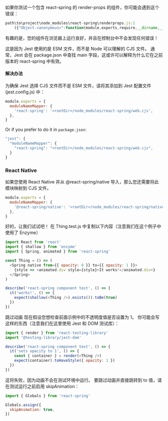 如果你测试一个包含 react-spring 的 render-props 的组件，你可能会遇到这个错误：

```JavaScript
path\to\project\node_modules\react-spring\renderprops.js:1
    ({"Object.<anonymous>":function(module,exports,require,__dirname,__filename,global,jest){import _objectWithoutPropertiesLoose from '@babel/runtime/helpers/esm/objectWithoutPropertiesLoose';
```


有趣的是，您的组件在浏览器上运行良好，并且在控制台中不会发现任何错误！

这是因为 Jest 使用的是 ESM 文件，而不是 Node 可以理解的 CJS 文件。 通常，Jest 会在 package.json 中查找 main 字段，这或许可以解释为什么它在之前版本的 react-spring 中有效。

#### 解决办法

为确保 Jest 选择 CJS 文件而不是 ESM 文件，请将其添加到 Jest 配置文件 (jest.config.js) 中：

```JavaScript
module.exports = {
  moduleNameMapper: {
    'react-spring': '<rootDir>/node_modules/react-spring/web.cjs',
  },
}
```


Or if you prefer to do it in `package.json`:

```JavaScript
"jest": {
  "moduleNameMapper": {
    "react-spring": "<rootDir>/node_modules/react-spring/web.cjs",
  }
}
```


### React Native

如果您使用 React Native 并从 @react-spring/native 导入，那么您还需要将此模块映射到 CJS 文件。

```JavaScript
module.exports = {
  moduleNameMapper: {
    '@react-spring/native': '<rootDir>/node_modules/react-spring/native.cjs',
  },
}
```


好的，让我们试试吧！
在 Thing.test.js 中复制以下内容（注意我们在这个例子中使用了 Enzyme）

```JavaScript
import React from 'react'
import { shallow } from 'enzyme'
import { Spring, animated } from 'react-spring'

const Thing = () => (
  <Spring native from={{ opacity: 0 }} to={{ opacity: 1 }}>
    {style => <animated.div style={style}>It works!</animated.div>}
  </Spring>
)

describe('react-spring component test', () => {
  it('works!', () => {
    expect(shallow(<Thing />).exists()).toBe(true)
  })
})
```


跳过动画
现在假设您想检查前面示例中的不透明度值是否设置为 1。 你可能会写这样的东西（注意我们在这里使用 Jest 和 DOM 测试库）：

```JavaScript
import { render } from 'react-testing-library'
import '@testing-library/jest-dom'

describe('react-spring component test', () => {
  it('sets opacity to 1', () => {
    const { container } = render(<Thing />)
    expect(container).toHaveStyle({ opacity: 1 })
  })
})
```


这将失败，因为动画不会在测试环境中运行。 要跳过动画并直接跳转到 to 值，请在测试运行之前启用 skipAnimation：

```JavaScript
import { Globals } from 'react-spring'

Globals.assign({
  skipAnimation: true,
})
```


